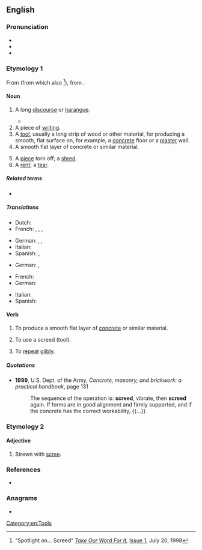 ==English==

===Pronunciation===
* {{IPA|en|/skɹiːd/}}
* {{rhymes|en|iːd}}
* {{audio|en|LL-Q1860 (eng)-I learned some phrases-screed.wav|Audio (UK)}}

===Etymology 1===
From {{inh|en|enm|screde||fragment, strip of cloth}} (from which also {{m|en|shred}}<ref name="tow">“Spotlight on... Screed” ''[http://www.takeourword.com/ Take Our Word For It],'' [http://www.takeourword.com/Issue001.html Issue 1], July 20, 1998</ref>), from {{inh|en|ang|scrēad|scrēade|gloss=a piece cut off}}.

====Noun====
{{en-noun}}

# A long [[discourse]] or [[harangue]]. {{defdate|from late 18th c.}}
#: {{syn|en|diatribe|harangue|polemic|rant|tirade}}
#* {{quote-web
|en
|date=2014-07-25
|author=Paul Rees
|title=‘We got off the coach and the National Front was there … People spat at us’
|work=The Guardian
|url=http://www.theguardian.com/football/2014/jul/25/west-brom-three-degrees-book-extract
|passage=One of the more regular correspondents to the club was an Everton fan, who’d send in an abusive '''screed''' each time Albion were due to play on Merseyside. He directed this at Atkinson, urging him not to select his “monkeys” for the game.}}
# A piece of [[writing]].
# A [[tool]], usually a long strip of wood or other material, for producing a smooth, flat surface on, for example, a [[concrete]] floor or a [[plaster]] wall.
# A smooth flat layer of concrete or similar material.
#: {{syn|en|flat}}
# A [[piece]] torn off; a [[shred]]. {{defdate|from early 14th c.}}
# A [[rent]]; a [[tear]].

=====Related terms=====
* {{l|en|shred}}

=====Translations=====
{{trans-top|written harangue}}
* Dutch: {{t|nl|llitanie|f}}
* French: {{t+|fr|litanie|f}}, {{t+|fr|tirade|f}}, {{t+|fr|harangue|f}}, {{t+|fr|diatribe|f}}
{{trans-mid}}
* German: {{t+|de|Tirade|f}}, {{t+|de|Schmähschrift|f}}, {{t+|de|Pamphlet|n}}
* Italian: {{t+|it|panegirico|m}}
* Spanish: {{t+|es|diatriba|f}}, {{t|es|filípica|f}}
{{trans-bottom}}

{{trans-top|tool to smoothen still wet surface}}
* German: {{t|de|Abziehlatte|f}}, {{t+|de|Kartätsche|f}}
{{trans-mid}}
{{trans-bottom}}

{{trans-top|smooth flat layer of concrete or similar material}}
* French: {{t+|fr|chape|f}}
* German: {{t+|de|Estrich|m}}
{{trans-mid}}
* Italian: {{t+|it|massetto|m}}
* Spanish: {{t+|es|losa|f}}
{{trans-bottom}}

====Verb====
{{en-verb}}

# {{lb|en|construction|masonry}} To produce a smooth flat layer of [[concrete]] or similar material.
# {{lb|en|construction|masonry}} To use a screed (tool).
# {{lb|en|transitive}} To [[repeat]] [[glib]]ly.

=====Quotations=====
* '''1999''', U.S. Dept. of the Army, ''Concrete, masonry, and brickwork: a practical handbook'', page 131
*: The sequence of the operation is: '''screed''', vibrate, then '''screed''' again. If forms are in good alignment and firmly supported, and if the concrete has the correct workability, {{...}}

===Etymology 2===
{{af|en|scree|-ed|gloss1=loose stony debris}}

====Adjective====
{{en-adj|-}}

# Strewn with [[scree]].
#: {{ux|en|We clambered up a '''screed''' slope.}}

===References===
<references/>
* {{R:Lexico}}

===Anagrams===
* {{anagrams|en|a=cdeers|Creeds|ceders|creeds}}

[[Category:en:Tools]]